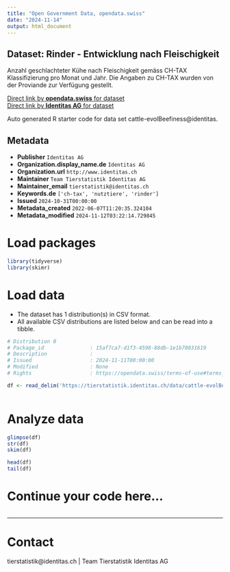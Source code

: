 ```yaml
---
title: "Open Government Data, opendata.swiss"
date: "2024-11-14"
output: html_document
---
```


## Dataset: Rinder - Entwicklung nach Fleischigkeit

Anzahl geschlachteter Kühe nach Fleischigkeit gemäss CH-TAX Klassifizierung pro Monat und Jahr. Die Angaben zu CH-TAX wurden von der Proviande zur Verfügung gestellt.

[Direct link by **opendata.swiss** for dataset](https://opendata.swiss/de/dataset/rinder-entwicklung-nach-fleischigkeit)<br>
[Direct link by **Identitas AG** for dataset](https://tierstatistik.identitas.ch/)

Auto generated R starter code for data set cattle-evolBeefiness@identitas.

## Metadata

- **Publisher** `Identitas AG`
- **Organization.display_name.de** `Identitas AG`
- **Organization.url** `http://www.identitas.ch`
- **Maintainer** `Team Tierstatistik Identitas AG`
- **Maintainer_email** `tierstatistik@identitas.ch`
- **Keywords.de** `['ch-tax', 'nutztiere', 'rinder']`
- **Issued** `2024-10-31T00:00:00`
- **Metadata_created** `2022-06-07T11:20:35.324104`
- **Metadata_modified** `2024-11-12T03:22:14.729845`


# Load packages

```r

library(tidyverse)
library(skimr)

```

# Load data

-   The dataset has 1 distribution(s) in CSV format.
-   All available CSV distributions are listed below and can be read into a tibble.

```r

# Distribution 0
# Package_id               : 15af7ca7-d1f3-4598-88db-1e1b78031619
# Description              : 
# Issued                   : 2024-11-11T00:00:00
# Modified                 : None
# Rights                   : https://opendata.swiss/terms-of-use#terms_by

df <- read_delim('https://tierstatistik.identitas.ch/data/cattle-evolBeefiness.csv')



```

# Analyze data

```r

glimpse(df)
str(df)
skim(df)

head(df)
tail(df)

```

# Continue your code here...

```r

```

------------------------------------------------------------------------

# Contact

tierstatistik@identitas.ch | Team Tierstatistik Identitas AG
